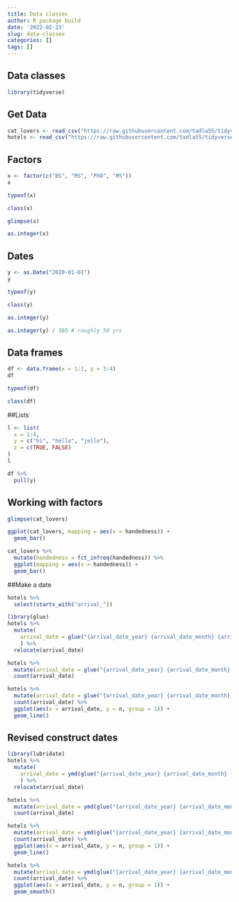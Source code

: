 ```yaml
---
title: Data classes
author: R package build
date: '2022-02-23'
slug: data-classes
categories: []
tags: []
---
```

## Data classes

```r
library(tidyverse)
```

## Get Data
```r
cat_lovers <- read_csv("https://raw.githubusercontent.com/tadla55/tidyverse/main/cat-lovers.csv")
hotels <- read_csv("https://raw.githubusercontent.com/tadla55/tidyverse/main/hotels.csv")
```


## Factors
```r
x <- factor(c("BS", "MS", "PhD", "MS"))
x
```

```r
typeof(x)
```

```r
class(x)
```

```r
glimpse(x)
```

```r
as.integer(x)
```

## Dates

```r
y <- as.Date("2020-01-01")
y
```

```r
typeof(y)
```

```r
class(y)
```

```r
as.integer(y)
```

```r
as.integer(y) / 365 # roughly 50 yrs
```

## Data frames

```r
df <- data.frame(x = 1:2, y = 3:4)
df
```

```r
typeof(df)
```

```r
class(df)
```
##Lists

```r
l <- list(
  x = 1:4,
  y = c("hi", "hello", "jello"),
  z = c(TRUE, FALSE)
)
l
```

```r
df %>%
  pull(y)
```
## Working with factors
 
```r
glimpse(cat_lovers)
```

```r
ggplot(cat_lovers, mapping = aes(x = handedness)) +
  geom_bar()
```

```r
cat_lovers %>%
  mutate(handedness = fct_infreq(handedness)) %>%
  ggplot(mapping = aes(x = handedness)) +
  geom_bar()
```

##Make a date

```r
hotels %>%
  select(starts_with("arrival_"))
```

```r
library(glue)
hotels %>%
  mutate(
    arrival_date = glue("{arrival_date_year} {arrival_date_month} {arrival_date_day_of_month}")
    ) %>% 
  relocate(arrival_date)
```

```r
hotels %>%
  mutate(arrival_date = glue("{arrival_date_year} {arrival_date_month} {arrival_date_day_of_month}")) %>%
  count(arrival_date)
```

```r
hotels %>%
  mutate(arrival_date = glue("{arrival_date_year} {arrival_date_month} {arrival_date_day_of_month}")) %>%
  count(arrival_date) %>%
  ggplot(aes(x = arrival_date, y = n, group = 1)) +
  geom_line()
```

## Revised construct dates

```r
library(lubridate)
hotels %>%
  mutate(
    arrival_date = ymd(glue("{arrival_date_year} {arrival_date_month} {arrival_date_day_of_month}"))
    ) %>% 
  relocate(arrival_date)
```

```r
hotels %>%
  mutate(arrival_date = ymd(glue("{arrival_date_year} {arrival_date_month} {arrival_date_day_of_month}"))) %>% 
  count(arrival_date)
```

```r
hotels %>%
  mutate(arrival_date = ymd(glue("{arrival_date_year} {arrival_date_month} {arrival_date_day_of_month}"))) %>% 
  count(arrival_date) %>%
  ggplot(aes(x = arrival_date, y = n, group = 1)) +
  geom_line()
```

```r
hotels %>%
  mutate(arrival_date = ymd(glue("{arrival_date_year} {arrival_date_month} {arrival_date_day_of_month}"))) %>% 
  count(arrival_date) %>%
  ggplot(aes(x = arrival_date, y = n, group = 1)) +
  geom_smooth()
```
























